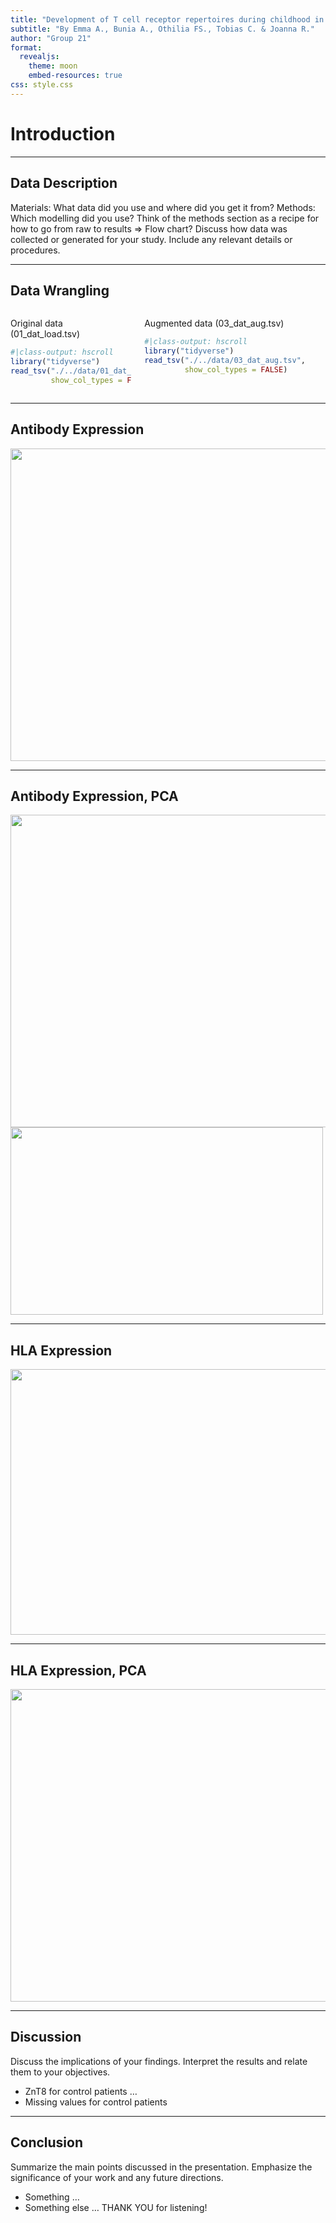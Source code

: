 ```yaml
---
title: "Development of T cell receptor repertoires during childhood in health and disease"
subtitle: "By Emma A., Bunia A., Othilia FS., Tobias C. & Joanna R."
author: "Group 21"
format:
  revealjs: 
    theme: moon
    embed-resources: true
css: style.css
---
```


# Introduction {background-image="background_picture.png" background-size="750px" background-position="right"}

------------------------------------------------------------------------

## Data Description

Materials: What data did you use and where did you get it from? Methods: Which modelling did you use? Think of the methods section as a recipe for how to go from raw to results =\> Flow chart? Discuss how data was collected or generated for your study. Include any relevant details or procedures.

------------------------------------------------------------------------

## Data Wrangling {.scrollable}

::: columns
::: {.column width="40%"}
Original data (01_dat_load.tsv)

```r
#|class-output: hscroll
library("tidyverse")
read_tsv("./../data/01_dat_load.tsv",
         show_col_types = FALSE)
```
:::

::: {.column width="60%"}
Augmented data (03_dat_aug.tsv)

```r
#|class-output: hscroll
library("tidyverse")
read_tsv("./../data/03_dat_aug.tsv",
         show_col_types = FALSE)
```
:::
:::

------------------------------------------------------------------------

## Antibody Expression

![](./../results/05_plot_1.png){width="800" height="500"}

------------------------------------------------------------------------

## Antibody Expression, PCA

![](./../results/06_plot_3.png){.absolute right="300" bottom="10" width="850" height="500"} ![](./../results/06_plot_2.png){.absolute left="600" top="10" width="500" height="300"}

------------------------------------------------------------------------

## HLA Expression

![](./../results/07_plot_1.png){width="900" height="425"}

------------------------------------------------------------------------

## HLA Expression, PCA

![](./../results/08_plot_1.png){.absolute width="850" height="500"}

------------------------------------------------------------------------

## Discussion

Discuss the implications of your findings. Interpret the results and relate them to your objectives.

::: incremental
-   ZnT8 for control patients ...
-   Missing values for control patients
:::

------------------------------------------------------------------------

## Conclusion

Summarize the main points discussed in the presentation. Emphasize the significance of your work and any future directions.

::: incremental
-   Something ...
-   Something else ... THANK YOU for listening!
:::

